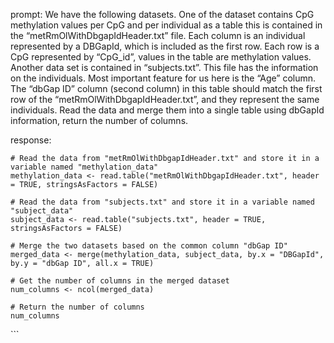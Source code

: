 prompt:
We have the following datasets. One of the dataset contains CpG methylation values per CpG and per individual as a table this is contained in the “metRmOlWithDbgapIdHeader.txt” file. Each column is an individual represented by a DBGapId, which is included as the first row. Each row is a CpG represented by "CpG_id", values in the table are methylation values. Another data set is contained in “subjects.txt”. This file has the information on the individuals. Most important feature for us here is the "Age" column. The "dbGap ID" column (second column) in this table should match the first row of the "metRmOlWithDbgapIdHeader.txt", and they represent the same individuals. 
Read the data and merge them into a single table using dbGapId information, return the number of columns.

response:
```
# Read the data from "metRmOlWithDbgapIdHeader.txt" and store it in a variable named "methylation_data"
methylation_data <- read.table("metRmOlWithDbgapIdHeader.txt", header = TRUE, stringsAsFactors = FALSE)

# Read the data from "subjects.txt" and store it in a variable named "subject_data"
subject_data <- read.table("subjects.txt", header = TRUE, stringsAsFactors = FALSE)

# Merge the two datasets based on the common column "dbGap ID"
merged_data <- merge(methylation_data, subject_data, by.x = "DBGapId", by.y = "dbGap ID", all.x = TRUE)

# Get the number of columns in the merged dataset
num_columns <- ncol(merged_data)

# Return the number of columns
num_columns
```
```
